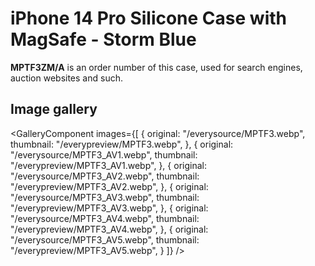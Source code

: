 
# iPhone 14 Pro Silicone Case with MagSafe - Storm Blue

<Callout type='info' emoji='👉🏻'>**MPTF3ZM/A** is an order number of this case, used for search engines, auction websites and such.</Callout>

## Image gallery

<GalleryComponent
    images={[
      {
        original: "/everysource/MPTF3.webp",
        thumbnail: "/everypreview/MPTF3.webp",
      },
      {
        original: "/everysource/MPTF3_AV1.webp",
        thumbnail: "/everypreview/MPTF3_AV1.webp",
      },
      {
        original: "/everysource/MPTF3_AV2.webp",
        thumbnail: "/everypreview/MPTF3_AV2.webp",
      },
      {
        original: "/everysource/MPTF3_AV3.webp",
        thumbnail: "/everypreview/MPTF3_AV3.webp",
      },
      {
        original: "/everysource/MPTF3_AV4.webp",
        thumbnail: "/everypreview/MPTF3_AV4.webp",
      },
      {
        original: "/everysource/MPTF3_AV5.webp",
        thumbnail: "/everypreview/MPTF3_AV5.webp",
      }
    ]}
  />
